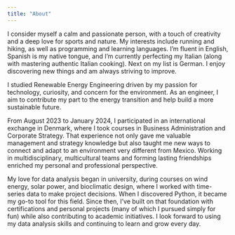 ```yaml
---
title: "About"
---
```


I consider myself a calm and passionate person, with a touch of creativity and a deep love for sports and nature. My interests include running and hiking, as well as programming and learning languages. I’m fluent in English, Spanish is my native tongue, and I’m currently perfecting my Italian (along with mastering authentic Italian cooking). Next on my list is German. I enjoy discovering new things and am always striving to improve.

I studied Renewable Energy Engineering driven by my passion for technology, curiosity, and concern for the environment. As an engineer, I aim to contribute my part to the energy transition and help build a more sustainable future.

From August 2023 to January 2024, I participated in an international exchange in Denmark, where I took courses in Business Administration and Corporate Strategy. That experience not only gave me valuable management and strategy knowledge but also taught me new ways to connect and adapt to an environment very different from Mexico. Working in multidisciplinary, multicultural teams and forming lasting friendships enriched my personal and professional perspective.

My love for data analysis began in university, during courses on wind energy, solar power, and bioclimatic design, where I worked with time-series data to make project decisions. When I discovered Python, it became my go-to tool for this field. Since then, I’ve built on that foundation with certifications and personal projects (many of which I pursued simply for fun) while also contributing to academic initiatives. I look forward to using my data analysis skills and continuing to learn and grow every day.
